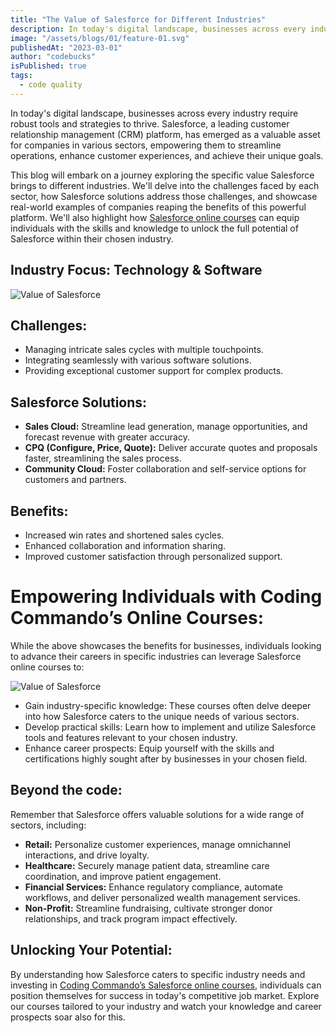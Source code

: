 ```yaml
---
title: "The Value of Salesforce for Different Industries"
description: In today's digital landscape, businesses across every industry require robust tools and strategies to thrive. Salesforce, a leading customer relationship management (CRM) platform, has emerged as a valuable asset for companies in various sectors, empowering them to streamline operations, enhance customer experiences, and achieve their unique goals .
image: "/assets/blogs/01/feature-01.svg"
publishedAt: "2023-03-01"
author: "codebucks"
isPublished: true
tags:
  - code quality
---
```


In today's digital landscape, businesses across every industry require robust
tools and strategies to thrive. Salesforce, a leading customer relationship
management (CRM) platform, has emerged as a valuable asset for companies in
various sectors, empowering them to streamline operations, enhance customer
experiences, and achieve their unique goals.

This blog will embark on a journey exploring the specific value Salesforce brings to different industries. We'll delve into the challenges faced by each sector, how Salesforce solutions address those challenges, and showcase real-world examples of companies reaping the benefits of this powerful platform. We'll also highlight how [Salesforce online courses](https://codingcommando.in/) can equip individuals with the skills and knowledge to unlock the full potential of Salesforce within their chosen industry.

## Industry Focus: Technology & Software

<Image
  src="/assets/blogs/01/value-of-salesforce.svg"
  alt="Value of Salesforce"
/>

## Challenges:

- Managing intricate sales cycles with multiple touchpoints.
- Integrating seamlessly with various software solutions.
- Providing exceptional customer support for complex products.

## Salesforce Solutions:

- **Sales Cloud:** Streamline lead generation, manage opportunities, and forecast revenue with greater accuracy.
- **CPQ (Configure, Price, Quote):** Deliver accurate quotes and proposals faster, streamlining the sales process.
- **Community Cloud:** Foster collaboration and self-service options for customers and partners.

## Benefits:

- Increased win rates and shortened sales cycles.
- Enhanced collaboration and information sharing.
- Improved customer satisfaction through personalized support.

# Empowering Individuals with Coding Commando’s Online Courses:

While the above showcases the benefits for businesses, individuals looking to advance their careers in specific industries can leverage Salesforce online courses to:

<Image src="/assets/blogs/01/conquer-world.svg" alt="Value of Salesforce" />

- Gain industry-specific knowledge: These courses often delve deeper into how Salesforce caters to the unique needs of various sectors.
- Develop practical skills: Learn how to implement and utilize Salesforce tools and features relevant to your chosen industry.
- Enhance career prospects: Equip yourself with the skills and certifications highly sought after by businesses in your chosen field.

## Beyond the code:

Remember that Salesforce offers valuable solutions for a wide range of sectors, including:

- **Retail:** Personalize customer experiences, manage omnichannel interactions, and drive loyalty.
- **Healthcare:** Securely manage patient data, streamline care coordination, and improve patient engagement.
- **Financial Services:** Enhance regulatory compliance, automate workflows, and deliver personalized wealth management services.
- **Non-Profit:** Streamline fundraising, cultivate stronger donor relationships, and track program impact effectively.

## Unlocking Your Potential:

By understanding how Salesforce caters to specific industry needs and investing in [Coding Commando’s Salesforce online courses](https://codingcommando.in/), individuals can position themselves for success in today's competitive job market. Explore our courses tailored to your industry and watch your knowledge and career prospects soar also for this.
